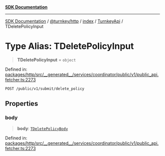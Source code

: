 [**SDK Documentation**](../../../../../../README.mdx)

***

[SDK Documentation](../../../../../../packages.mdx) / [@turnkey/http](../../../../README.mdx) / [index](../../../README.mdx) / [TurnkeyApi](../README.mdx) / TDeletePolicyInput

# Type Alias: TDeletePolicyInput

> **TDeletePolicyInput** = `object`

Defined in: [packages/http/src/\_\_generated\_\_/services/coordinator/public/v1/public\_api.fetcher.ts:2273](https://github.com/tkhq/sdk/blob/3a88af7d1d927c6022706911d6af0f92f1440e00/packages/http/src/__generated__/services/coordinator/public/v1/public_api.fetcher.ts#L2273)

`POST /public/v1/submit/delete_policy`

## Properties

### body

> **body**: [`TDeletePolicyBody`](TDeletePolicyBody.mdx)

Defined in: [packages/http/src/\_\_generated\_\_/services/coordinator/public/v1/public\_api.fetcher.ts:2273](https://github.com/tkhq/sdk/blob/3a88af7d1d927c6022706911d6af0f92f1440e00/packages/http/src/__generated__/services/coordinator/public/v1/public_api.fetcher.ts#L2273)

